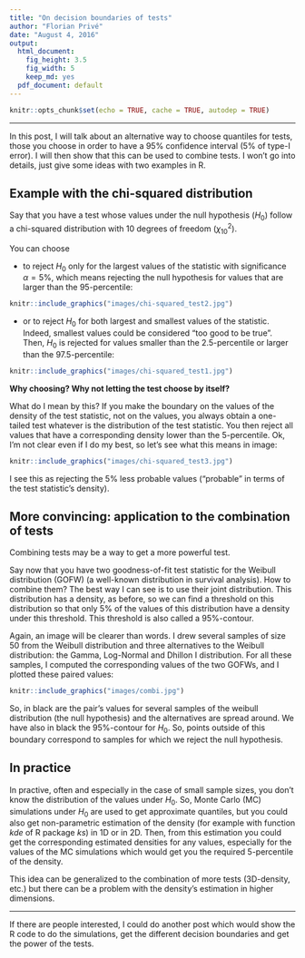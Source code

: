 ```yaml
---
title: "On decision boundaries of tests"
author: "Florian Privé"
date: "August 4, 2016"
output:
  html_document:
    fig_height: 3.5
    fig_width: 5
    keep_md: yes
  pdf_document: default
---
```


```r
knitr::opts_chunk$set(echo = TRUE, cache = TRUE, autodep = TRUE)
```

***

In this post, I will talk about an alternative way to choose quantiles for tests, those you choose in order to have a 95% confidence interval (5% of type-I error). 
I will then show that this can be used to combine tests.
I won't go into details, just give some ideas with two examples in R.

## Example with the chi-squared distribution

Say that you have a test whose values under the null hypothesis ($H_0$) follow a chi-squared distribution with 10 degrees of freedom ($\chi_{10}^2$).

You can choose

* to reject $H_0$ only for the largest values of the statistic with significance $\alpha = 5\%$, which means rejecting the null hypothesis for values that are larger than the 95-percentile:

```r
knitr::include_graphics("images/chi-squared_test2.jpg")
```

* or to reject $H_0$ for both largest and smallest values of the statistic. Indeed, smallest values could be considered "too good to be true". Then, $H_0$ is rejected for values smaller than the 2.5-percentile or larger than the 97.5-percentile:

```r
knitr::include_graphics("images/chi-squared_test1.jpg")
```

__Why choosing? Why not letting the test choose by itself?__ 

What do I mean by this? If you make the boundary on the values of the density of the test statistic, not on the values, you always obtain a one-tailed test whatever is the distribution of the test statistic. You then reject all values that have a corresponding density lower than the 5-percentile. Ok, I'm not clear even if I do my best, so let's see what this means in image:

```r
knitr::include_graphics("images/chi-squared_test3.jpg")
```

I see this as rejecting the 5\% less probable values ("probable" in terms of the test statistic's density).

## More convincing: application to the combination of tests

Combining tests may be a way to get a more powerful test.

Say now that you have two goodness-of-fit test statistic for the Weibull distribution (GOFW) (a well-known distribution in survival analysis). How to combine them? The best way I can see is to use their joint distribution. This distribution has a density, as before, so we can find a threshold on this distribution so that only 5% of the values of this distribution have a density under this threshold. This threshold is also called a 95%-contour.

Again, an image will be clearer than words. I drew several samples of size 50 from the Weibull distribution and three alternatives to the Weibull distribution: the Gamma, Log-Normal and Dhillon I distribution. For all these samples, I computed the corresponding values of the two GOFWs, and I plotted these paired values:

```r
knitr::include_graphics("images/combi.jpg")
```

So, in black are the pair's values for several samples of the weibull distribution (the null hypothesis) and the alternatives are spread around. We have also in black the 95%-contour for $H_0$. So, points outside of this boundary correspond to samples for which we reject the null hypothesis.

## In practice

In practive, often and especially in the case of small sample sizes, you don't know the distribution of the values under $H_0$. So, Monte Carlo (MC) simulations under $H_0$ are used to get approximate quantiles, but you could also get non-parametric estimation of the density (for example with function _kde_ of R package _ks_) in 1D or in 2D. Then, from this estimation you could get the corresponding estimated densities for any values, especially for the values of the MC simulations which would get you the required 5-percentile of the density.

This idea can be generalized to the combination of more tests (3D-density, etc.) but there can be a problem with the density's estimation in higher dimensions.

***

If there are people interested, I could do another post which would show the R code to do the simulations, get the different decision boundaries and get the power of the tests. 